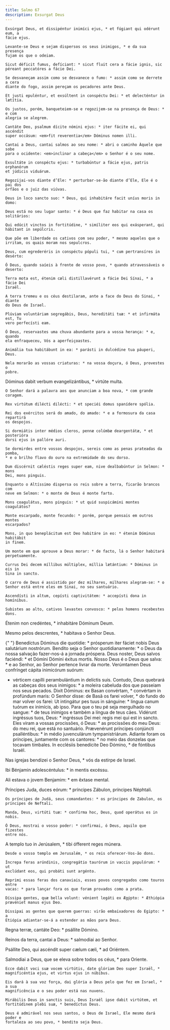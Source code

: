 ```yaml
---
title: Salmo 67
description: Exsurgat Deus
---
```


<div class="side-by-side not-content">

    Exsúrgat Deus, et dissipéntur inimíci ejus, * et fúgiant qui odérunt eum, a
    fácie ejus.

    Levante-se Deus e sejam dispersos os seus inimigos, * e da sua presença
    fujam os que o odeiam.

    Sicut déficit fumus, defíciant: * sicut fluit cera a fácie ignis, sic
    péreant peccatóres a fácie Dei.

    Se desvaneçam assim como se desvanece o fumo: * assim como se derrete a cera
    diante do fogo, assim pereçam os pecadores ante Deus.

    Et justi epuléntur, et exsúltent in conspéctu Dei: * et delecténtur in
    lætítia.

    Os justos, porém, banqueteiem-se e regozijem-se na presença de Deus: * e com
    alegria se alegrem.

    Cantáte Deo, psalmum dícite nómini ejus: * iter fácite ei, qui ascéndit
    super occásum: <em>fit reverentia</em> Dóminus nomen illi.

    Cantai a Deus, cantai salmos ao seu nome: * abri o caminho Àquele que sobe
    para o ocidente: <em>inclinar a cabeça</em> o Senhor é o seu nome.

    Exsultáte in conspéctu ejus: * turbabúntur a fácie ejus, patris orphanórum
    et júdicis viduárum.

    Regozijai-vos diante d’Ele: * perturbar-se-ão diante d’Ele, Ele é o pai dos
    órfãos e o juiz das viúvas.

    Deus in loco sancto suo: * Deus, qui inhabitáre facit uníus moris in domo:

    Deus está no seu lugar santo: * é Deus que faz habitar na casa os
    solitários:

    Qui edúcit vinctos in fortitúdine, * simíliter eos qui exásperant, qui
    hábitant in sepúlcris.

    Que põe em liberdade os cativos com seu poder, * mesmo aqueles que o
    irritam, os quais moram nos sepulcros.

    Deus, cum egrederéris in conspéctu pópuli tui, * cum pertransíres in
    desérto:

    Ó Deus, quando saíeis à frente de vosso povo, * quando atravessáveis o
    deserto:

    Terra mota est, étenim cæli distillavérunt a fácie Dei Sínai, * a fácie Dei
    Israël.

    A terra tremeu e os céus destilaram, ante a face do Deus do Sinai, * diante
    do Deus de Israel.

    Plúviam voluntáriam segregábis, Deus, hereditáti tuæ: * et infirmáta est, Tu
    vero perfecísti eam.

    Ó Deus, reservastes uma chuva abundante para a vossa herança: * e, quando
    ela enfraqueceu, Vós a aperfeiçoastes.

    Animália tua habitábunt in ea: * parásti in dulcédine tua páuperi, Deus.

    Nela morarão as vossas criaturas: * na vossa doçura, ó Deus, provestes o
    pobre.

Dóminus dabit verbum evangelizántibus, \* virtúte multa.

    O Senhor dará a palavra aos que anunciam a boa nova, * com grande coragem.

    Rex virtútum dilécti dilécti: * et speciéi domus spanídere spólia.

    Rei dos exércitos será do amado, do amado: * e a formosura da casa repartirá
    os despojos.

    Si dormiátis inter médios cleros, pennæ colúmbæ deargentátæ, * et posterióra
    dorsi ejus in pallóre auri.

    Se dormirdes entre vossos despojos, sereis como as penas prateadas da pomba,
    * e o brilho flavo do ouro na extremidade do seu dorso.

    Dum discérnit cæléstis reges super eam, nive dealbabúntur in Selmon: * mons
    Dei, mons pinguis.

    Enquanto o Altíssimo dispersa os reis sobre a terra, ficarão brancos com
    neve em Selmon: * o monte de Deus é monte farto.

    Mons coagulátus, mons pinguis: * ut quid suspicámini montes coagulátos?

    Monte escarpado, monte fecundo: * porém, porque pensais em outros montes
    escarpados?

    Mons, in quo beneplácitum est Deo habitáre in eo: * étenim Dóminus habitábit
    in finem.

    Um monte em que aprouve a Deus morar: * de facto, lá o Senhor habitará
    perpetuamente.

    Currus Dei decem míllibus múltiplex, míllia lætántium: * Dóminus in eis in
    Sina in sancto.

    O carro de Deus é assistido por dez milhares, milhares alegram-se: * o
    Senhor está entre eles em Sinai, no seu santuário.

    Ascendísti in altum, cepísti captivitátem: * accepísti dona in homínibus.

    Subistes ao alto, cativos levastes convosco: * pelos homens recebestes dons.

Étenim non credéntes, \* inhabitáre Dóminum Deum.</span>

Mesmo pelos descrentes, \* habitava o Senhor Deus.

{" "}
<span>
  Benedíctus Dóminus die quotídie: * prósperum iter fáciet nobis Deus salutárium
  nostrórum. Bendito seja o Senhor quotidianamente: * o Deus da nossa salvação
  fazer-nos-á a jornada próspera. Deus noster, Deus salvos faciéndi: * et Dómini
  Dómini éxitus mortis. Nosso Deus é o Deus que salva: * e ao Senhor, ao Senhor
  pertence livrar da morte. Verúmtamen Deus confrínget cápita inimicórum suórum:
  * vérticem capílli perambulántium in delíctis suis. Contudo, Deus quebrará as
  cabeças dos seus inimigos: * a moleira cabeluda dos que passeiam nos seus
  pecados. Dixit Dóminus: ex Basan convértam, * convértam in profúndum maris: O
  Senhor disse: de Basã os farei volver, * do fundo do mar volver os farei: Ut
  intingátur pes tuus in sánguine: * lingua canum tuórum ex inimícis, ab ipso.
  Para que o teu pé seja mergulhado no sangue: * de teus inimigos e também a
  língua de teus cães. Vidérunt ingréssus tuos, Deus: * ingréssus Dei mei: regis
  mei qui est in sancto. Eles viram a vossas procissões, ó Deus: * as procissões
  do meu Deus: do meu rei, que está no santuário. Prævenérunt príncipes
  conjúncti psalléntibus: * in médio juvenculárum tympanistriárum. Adiante foram
  os príncipes, juntamente com os cantores: * no meio das donzelas que tocavam
  timbales. In ecclésiis benedícite Deo Dómino, * de fóntibus Israël.
</span>
Nas igrejas bendizei o Senhor Deus, * vós da estirpe de Israel.

Ibi Bénjamin adolescéntulus: \* in mentis excéssu.

Ali estava o jovem Benjamim: \* em êxtase mental.

  <span>
    Príncipes Juda, duces eórum: * príncipes Zábulon, príncipes Néphtali.
 
    Os príncipes de Judá, seus comandantes: * os príncipes de Zabulon, os
    príncipes de Neftali.
 
    Manda, Deus, virtúti tuæ: * confírma hoc, Deus, quod operátus es in nobis.
 
    Ó Deus, mostrai o vosso poder: * confirmai, ó Deus, aquilo que fizestes
    entre nós.

A templo tuo in Jerúsalem, \* tibi ófferent reges múnera.

    Desde o vosso templo em Jerusalém, * os reis oferecer-Vos-ão dons.

    Íncrepa feras arúndinis, congregátio taurórum in vaccis populórum: * ut
    exclúdant eos, qui probáti sunt argénto.

    Reprimi essas feras dos canaviais, esses povos congregados como touros entre
    vacas: * para lançar fora os que foram provados como a prata.

    Díssipa gentes, quæ bella volunt: vénient legáti ex Ægýpto: * Æthiópia
    prævéniet manus ejus Deo.

    Dissipai as gentes que querem guerras: virão embaixadores do Egipto: * a
    Etiópia adiantar-se-á a estender as mãos para Deus.

Regna terræ, cantáte Deo: \* psállite Dómino.</span>

Reinos da terra, cantai a Deus: \* salmodiai ao Senhor.

Psállite Deo, qui ascéndit super cælum cæli, \* ad Oriéntem.

  <span>
    Salmodiai a Deus, que se eleva sobre todos os céus, * para Oriente.
 
    Ecce dabit voci suæ vocem virtútis, date glóriam Deo super Israël, *
    magnificéntia ejus, et virtus ejus in núbibus.
 
    Eis dará à sua voz força, dai glória a Deus pelo que fez em Israel, * a sua
    magnificência e o seu poder está nas nuvens.
 
    Mirábilis Deus in sanctis suis, Deus Israël ipse dabit virtútem, et
    fortitúdinem plebi suæ, * benedíctus Deus.
 
    Deus é admirável nos seus santos, o Deus de Israel, Ele mesmo dará poder e
    fortaleza ao seu povo, * bendito seja Deus.

</div>
